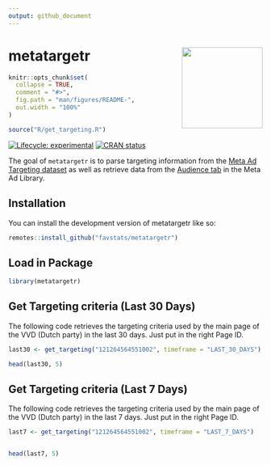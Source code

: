 ```yaml
---
output: github_document
---
```


# metatargetr <img src="man/figures/metatargetr_logo.png" width="160px" align="right"/>

<!-- README.md is generated from README.Rmd. Please edit that file -->

```r
knitr::opts_chunk$set(
  collapse = TRUE,
  comment = "#>",
  fig.path = "man/figures/README-",
  out.width = "100%"
)

source("R/get_targeting.R")
```



<!-- badges: start -->
[![Lifecycle: experimental](https://img.shields.io/badge/lifecycle-experimental-orange.svg)](https://lifecycle.r-lib.org/articles/stages.html#experimental)
[![CRAN status](https://www.r-pkg.org/badges/version/metatargetr)](https://CRAN.R-project.org/package=metatargetr)
<!-- badges: end -->

The goal of `metatargetr` is to parse targeting information from the [Meta Ad Targeting dataset](https://developers.facebook.com/docs/fort-ads-targeting-dataset/) as well as retrieve data from the [Audience tab](https://www.facebook.com/ads/library/?active_status=all&ad_type=political_and_issue_ads&country=NL&view_all_page_id=175740570505&sort_data[direction]=desc&sort_data[mode]=relevancy_monthly_grouped&search_type=page&media_type=all) in the Meta Ad Library.

## Installation

You can install the development version of metatargetr like so:

``` r
remotes::install_github("favstats/metatargetr")
```

## Load in Package


```r
library(metatargetr)
```

## Get Targeting criteria (Last 30 Days)

The following code retrieves the targeting criteria used by the main page of the VVD (Dutch party) in the last 30 days. Just put in the right Page ID.

```r

last30 <- get_targeting("121264564551002", timeframe = "LAST_30_DAYS")

head(last30, 5)

```

## Get Targeting criteria (Last 7 Days)

The following code retrieves the targeting criteria used by the main page of the VVD (Dutch party) in the last 7 days. Just put in the right Page ID.



```r
last7 <- get_targeting("121264564551002", timeframe = "LAST_7_DAYS")


head(last7, 5)
```
